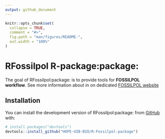```yaml
---
output: github_document
---
```


<!-- README.md is generated from README.Rmd. Please edit that file -->

```r
knitr::opts_chunk$set(
  collapse = TRUE,
  comment = "#>",
  fig.path = "man/figures/README-",
  out.width = "100%"
)
```

# RFossilpol R-package:package:

<!-- badges: start -->
<!-- badges: end -->

The goal of RFossilpol:package: is to provide tools for **FOSSILPOL workflow**. 
See more information about in on dedicated [FOSSILPOL website](https://hope-uib-bio.github.io/FOSSILPOL-website/)

## Installation

You can install the development version of RFossilpol:package: from [GitHub](https://github.com/) with:

``` r
# install.packages("devtools")
devtools::install_github("HOPE-UIB-BIO/R-Fossilpol-package")
```
